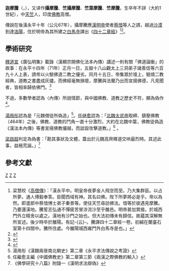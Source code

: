 {{Infobox_ Buddhist
| name = 迦葉摩騰
| image = Kasyapa_Matanga.jpg
| caption = 迦葉摩騰像<br />位於[[洛陽|洛陽]][[白馬寺|白馬寺]]迦葉摩騰墓（在東側）
| birth_date = 
| birth_place = 中印度
| birth_name = 
| death_date = [[漢明帝|漢明帝]] [[永平_(東漢)|永平_(東漢)]]十六年 （公元73年）               
| death_place =[[洛陽|洛陽]]
| known_for = 
| work_institution = [[白馬寺|白馬寺]]
| publication_translate = [[四十二章經|四十二章經]]
| incarnation_from =
| reincarnation_to = 
| footnotes =
}}

'''迦{{zy|葉|shè}}摩騰'''（{{lang-sa|Kāśyapa Mātaṇga}}，{{bd|？||？||}}），又译作'''攝摩騰'''、'''竺攝摩騰'''、'''竺葉摩騰'''、'''竺摩騰<span dir="ltr"></span>'''，生卒年不詳（大約1世紀），中[[天竺|天竺]]人，印度[[佛教|佛教]]高僧。

傳說在後漢永平十年（公元67年），攝摩騰應[[漢明帝|漢明帝]]使者[[蔡愔|蔡愔]]等人之請，越過[[沙漠|沙漠]]到達[[洛陽|洛陽]]，住於明帝為其所建之[[白馬寺|白馬寺]]譯出《[[四十二章經|四十二章經]]》<ref>梁慧皎《[[高僧傳|高僧傳]]》：「漢永平中。明皇帝夜夢金人飛空而至。乃大集群臣。以占所夢。通人傅毅奉答。臣聞西域有神。其名曰佛。陛下所夢將必是乎。帝以為然。即遣郎中蔡愔博士弟子秦景等。使往天竺尋訪佛法。愔等於彼遇見摩騰。乃要還漢地。騰誓志弘通不憚疲苦冒涉流沙至乎雒邑。明帝甚加賞接。於城西門外立精舍以處之。漢地有沙門之始也。但大法初傳未有歸信。故蘊其深解無所宣述。後少時卒於雒陽。有記-{云}-。騰譯四十二章經一卷。初緘在蘭臺石室第十四間中。騰所住處。今雒陽城西雍門外白馬寺是也。」</ref><ref>{{cite book|author1=蕅益智旭|title=佛說四十二章經解|quote=孝明皇帝永平三年，歲次庚申，帝夢金人項有日光，飛來殿庭，以問群臣。太史傅毅對曰：「臣聞西域有神，號之為佛，陛下所夢，其必是乎?」。博士王遵亦奏 曰：「按周書異記，載佛誕於周昭王二十六年甲寅，時江河泛溢，大地皆動，五色光貫太微。太史蘇由卜之，得乾之九五，飛龍在天，是西方大聖人也。後一千年，聲教流被此土，王命刻石為記，埋之南郊。後於周穆王時，乾坤震動，有白虹十二道，貫日經天。太史扈多占之，謂是西方大聖人入滅之象。明帝乃於七年歲次甲子，勑郎中蔡愔、中郎將秦景、博士王遵等，一十八人，西尋佛法。至印度國，請迦葉摩騰及[[竺法蘭|竺法蘭]]，用白馬馱經，幷將舍利及畫佛像。以永平十年，歲次丁卯，至洛陽。帝悅，造白馬寺，譯四十二章經至十四年正月一日}}</ref>。

== 學術研究==
[[道宣|釋道宣]]《廣弘明集》載錄〈漢顯宗開佛化法本內傳〉講述一則有關「佛道論衡」的故事：在永平十四年（71年）正月一日，五嶽十八山觀太上三洞弟子諸善信等六百九十人上表，請帝以火驗佛道二教之優劣。同月十五日，帝集眾於壇上，驗燒二教經典，道教之書盡成灰燼，而佛經毫無損壞，摩騰與法蘭乃出而宣揚佛德，凡見聞者，皆相率歸依佛門。<ref>{{cite wikisource|廣弘明集_(四部叢刊本)/卷第一|wslanguage=zh}}</ref>

不過，多數學者認為〈內傳〉所說情節，與中國佛教、道教之歷史不符，顯為偽作<ref>{{cite web|author1=李養正|title=漢明帝時無佛道角力事|url=https://home.gamer.com.tw/creationDetail.php?sn=2965233|accessdate=2018-01-11|archive-date=2018-01-11|archive-url=https://web.archive.org/web/20180111165229/https://home.gamer.com.tw/creationDetail.php?sn=2965233|dead-url=no}}</ref>。

[[湯用彤|湯用彤]]認為是「元魏僧徒所偽造」<ref>湯用彤《漢魏兩晉南北朝史》第二章《永平求法傳說之考證》</ref>。[[任继愈|任继愈]]認為：「[[北魏太武帝|北魏太武帝]]取締、鎮壓佛教（464年）之後，佛教、道教的鬥角一直十分激烈，大約在北魏中葉，佛教徒偽造《漢法本內傳》等書宣揚佛教優越，而詆毀攻擊道教。」<ref>任繼愈主編《中國佛教史》第二章第三節《兩漢之際佛教的輸入》</ref> 。

[[梁啟超|梁啟超]]判定為偽書：「勘其事狀及文體，蓋出於元魏高齊釋道交哄最烈時。其述此事，益極荒誕。」<ref>《佛學研究十八篇》附錄一《漢明求法辯偽》</ref>

==參考文獻==
{{reflist|2}}


[[Category:印度佛教出家眾|Z]]
[[Category:漢朝僧人|Z]]
[[Category:佛经翻译家|Z]]